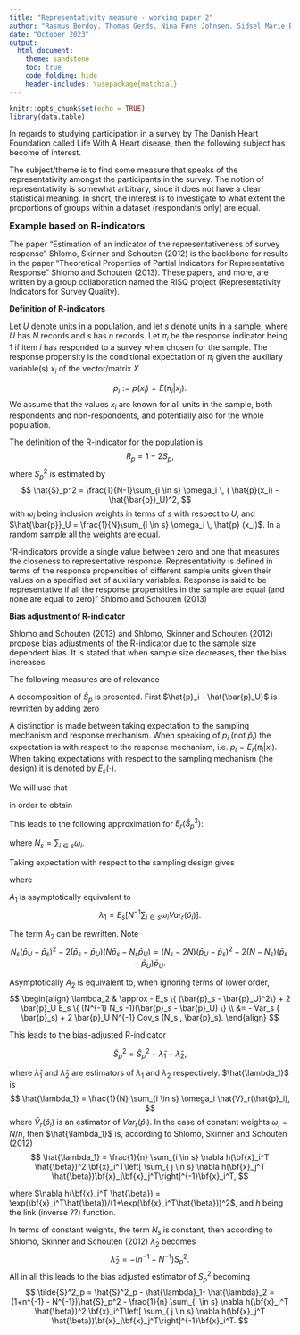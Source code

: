 ```yaml
---
title: "Representativity measure - working paper 2"
author: "Rasmus Bordoy, Thomas Gerds, Nina Føns Johnsen, Sidsel Marie Bernt Jørgensen"
date: "October 2023"
output:   
  html_document:
    theme: sandstone
    toc: true
    code_folding: hide
    header-includes: \usepackage{matchcal}
---
```


```r
knitr::opts_chunk$set(echo = TRUE)
library(data.table)
```




In regards to studying participation in a survey by The Danish Heart Foundation called Life With A Heart disease, then the following subject has become of interest.


The subject/theme is to find some measure that speaks of the representativity amongst the participants in the survey.
The notion of representativity is somewhat arbitrary, since it does not have a clear statistical meaning. In short, the interest is to investigate to what extent the proportions of groups within a dataset (respondants only) are equal.





<font size= "3"> **Example based on R-indicators** </font>

The paper "Estimation of an indicator of the representativeness of survey response" Shlomo, Skinner and Schouten (2012) is the backbone for results in the paper "Theoretical Properties of Partial Indicators for Representative Response" Shlomo and Schouten (2013). These papers, and more, are written by a group collaboration named the RISQ project (Representativity Indicators for Survey Quality).


$\textbf{Definition of R-indicators}$

Let $U$ denote units in a population, and let $s$ denote units in a sample, where $U$ has $N$ records and $s$ has $n$ records. Let $\pi_i$ be the response indicator being $1$ if item $i$ has responded to a survey when chosen for the sample. The response propensity is the conditional expectation of $\pi_i$ given the auxiliary variable(s) $x_i$ of the vector/matrix $X$ 

$$
p_i := p(x_i) = E(\pi_i | x_i).
$$
We assume that the values $x_i$ are known for all units in the sample, both respondents and non-respondents, and potentially also for the whole population.

The definition of the R-indicator for the population is 
$$
R_p = 1- 2 S_p,
$$
where $S_p^2$ is estimated by
$$
\hat{S}_p^2 = \frac{1}{N-1}\sum_{i \in s} \omega_i \, ( \hat{p}(x_i) - \hat{\bar{p}}_U)^2,
$$
with $\omega_i$ being inclusion weights in terms of $s$ with respect to $U$, and $\hat{\bar{p}}_U = \frac{1}{N}\sum_{i \in s} \omega_i \, \hat{p} (x_i)$. In a random sample all the weights are equal.

"R-indicators provide a single value between zero and one that measures the
closeness to representative response. Representativity is defined in terms of the response
propensities of different sample units given their values on a specified set of auxiliary
variables. Response is said to be representative if all the response propensities in the
sample are equal (and none are equal to zero)" Shlomo and Schouten (2013)

$\textbf{Bias adjustment of R-indicator}$

Shlomo and Schouten (2013) and Shlomo, Skinner and Schouten (2012) propose bias adjustments of the R-indicator due to the sample size dependent bias. It is stated that when sample size decreases, then the bias increases.

The following measures are of relevance

\begin{align}
\bar{p}_U & = \frac{\sum_{i \in U} p_i}{N}, \\
\hat{\bar{p}}_U & = \frac{\sum_{i \in s} \omega_i \hat{p}_i}{N}, \\
\hat{p}_i & = g^{-1}(x_i^T \hat{\beta}) \,\, \, \text{where } g \text{ is the link function,} \\
\bar{p}_s & = \frac{\sum_{i \in s} \omega_i p_i}{N} .
\end{align}

A decomposition of $\hat{S}_p$ is presented. First $\hat{p}_i - \hat{\bar{p}_U}$ is rewritten by adding zero


\begin{align}
\hat{p}_i - \hat{\bar{p}_U} &= (\hat{p}_i - p_i) + (p_i-\bar{p}_U) + (\bar{p}_U - \bar{p}_s)+(\bar{p}_s - \hat{\bar{p}}_U).
\end{align}

A distinction is made between taking expectation to the sampling mechanism and response mechanism. When speaking of $p_i$ (not $\hat{p}_i$) the expectation is with respect to the response mechanism, i.e. $p_i = E_r(\pi_i | x_i)$. When taking expectations with respect to the sampling mechanism (the design) it is denoted by $E_s(\cdot)$.

We will use that

\begin{align}
E_r(\hat{p}_i)  &\approx p_i, \\
E_r(\hat{\bar{p}}_U) & \approx \bar{p}_s,
\end{align}

in order to obtain


\begin{align}

E_r\left[ \left( \hat{p}_i - \hat{\bar{p}}_U
\right)^2
\right] &= 
E_r\left[ \left((\hat{p}_i - p_i) + (p_i-\bar{p}_U) + (\bar{p}_U - \bar{p}_s)+(\bar{p}_s - \hat{\bar{p}}_U)\right)^2
\right] \\
&=
E_r\left[ (\hat{p}_i - p_i)^2 + (p_i-\bar{p}_U)^2 + (\bar{p}_U - \bar{p}_s)^2+(\bar{p}_s - \hat{\bar{p}}_U)^2\right]
+ 2E_r(\hat{p}_i-p_i)(\bar{p}_s-\bar{p}_U) + 2(p_i - \bar{p}_U)(\bar{p}_U - \bar{p}_s) \\
& \qquad \qquad \qquad + \underset{=0}{\underbrace{2 E_r(\hat{p}_i - p_i)(p_i - \bar{p}_U) + 2 E_r(\hat{p}_i-p_i)(\bar{p}_U - \bar{p}_s) + 2 E_r(p_i - \bar{p}_U)(\bar{p}_s - \hat{\bar{p}}_U) + 2 E_r(\bar{p}_U - \bar{p}_s)(\bar{p}_s-\hat{\bar{p}}_U)}} \\
&= E_r\left[ (\hat{p}_i - p_i)^2\right] +E_r\left[ (\bar{p}_s - \hat{\bar{p}}_U)^2\right] + (p_i-\bar{p}_U)^2 + (\bar{p}_U - \bar{p}_s)^2 \\
& \qquad \qquad + 2E_r(\hat{p}_i-p_i)(\bar{p}_s-\bar{p}_U) + 2(p_i - \bar{p}_U)(\bar{p}_U - \bar{p}_s) \\
&= 
Var_r(\hat{p}_i) + Var_r(\hat{\bar{p}}_U) +(p_i-\bar{p}_U)^2 + (\bar{p}_U - \bar{p}_s)^2\\
&  \qquad \qquad  - 2 Cov_r(\hat{p}_i,\hat{\bar{p}}_U)-2(p_i - \bar{p}_U)(\bar{p}_s - \bar{p}_U) \\

&= Var_r(\hat{p}_i - \hat{\bar{p}}_U) +(p_i-\bar{p}_U)^2 + (\bar{p}_U - \bar{p}_s)^2 - 2(p_i - \bar{p}_U)(\bar{p}_s - \bar{p}_U) .
\end{align}


This leads to the following approximation for 
$E_r(\hat{S}_p^2)$:

\begin{align}
E_r(\hat{S}_p^2) & \approx \frac{1}{N-1} \sum_{i \in s} \omega_i \left\{
Var_r(\hat{p}_i - \hat{\bar{p}}_U) +(p_i-\bar{p}_U)^2 + (\bar{p}_U - \bar{p}_s)^2 - 2(p_i - \bar{p}_U)(\bar{p}_s - \bar{p}_U) 
\right\} \\
&=
\frac{1}{N-1} \sum_{i \in s} \omega_i 
Var_r(\hat{p}_i - \hat{\bar{p}}_U) + \frac{1}{N-1} \sum_{i \in s} \omega_i  (p_i-\bar{p}_U)^2 \\
& \qquad \qquad
+\frac{N_{s}}{N-1}(\bar{p}_U - \bar{p}_s)^2 -2 (\bar{p}_s - \bar{p}_U)  \underset{\approx N\bar{p}_s - N_s \bar{p}_U}{\underbrace{\frac{\sum_{i \in s} \omega_i(p_i - \bar{p}_U)}{N-1}}}
\\
&

\approx 
\frac{1}{N-1}\left\{ 
\sum_{i \in s} \omega_i 
Var_r(\hat{p}_i - \hat{\bar{p}}_U) + \sum_{i \in s} \omega_i  (p_i-\bar{p}_U)^2

 +N_{s}(\bar{p}_U - \bar{p}_s)^2 -2 (\bar{p}_s - \bar{p}_U)(N\bar{p}_s - N_s \bar{p}_U)
\right\},

\end{align}


where $N_s = \sum_{i \in s} \omega_i$.

Taking expectation with respect to the sampling design  gives

\begin{align}
E_s E_r(\hat{S}_p^2) = S^2_P + A_1 +A_2,
\end{align}

where 

\begin{align}
A_1 &= E_s \left[
\frac{1}{N-1} \sum_{i \in s} \omega_i 
Var_r(\hat{p}_i - \hat{\bar{p}}_U)
\right], \\
A_2 &=
E_s \left[ \frac{1}{N-1} \left\{
N_{s}(\bar{p}_U - \bar{p}_s)^2 -2 (\bar{p}_s - \bar{p}_U)(N\bar{p}_s - N_s \bar{p}_U)
\right\}

\right].
\end{align}

$A_1$ is asymptotically equivalent to
$$
\lambda_1 = E_s \left[N^{-1}
\sum_{i \in s} \omega_i Var_r(\hat{p}_i)
\right].
$$

The term $A_2$ can be rewritten. Note
$$
N_{s}(\bar{p}_U - \bar{p}_s)^2 -2 (\bar{p}_s - \bar{p}_U)(N\bar{p}_s - N_s \bar{p}_U) = (N_{s}-2N)(\bar{p}_U - \bar{p}_s)^2 -2(N-N_s)  (\bar{p}_s - \bar{p}_U)\bar{p}_U.
$$


Asymptotically $A_2$ is equivalent to, when ignoring terms of lower order,
$$
\begin{align}
\lambda_2 & \approx - E_s \{ (\bar{p}_s - \bar{p}_U)^2\} + 2 \bar{p}_U E_s \{ (N^{-1} N_s -1)(\bar{p}_s - \bar{p}_U) \} \\
&= - Var_s ( \bar{p}_s) + 2 \bar{p}_U N^{-1} Cov_s (N_s , \bar{p}_s).
\end{align}
$$

This leads to the bias-adjusted R-indicator

$$
\tilde{S}_p^2 = \hat{S}^2_p - \hat{\lambda}_1-\hat{\lambda}_2,
$$

where $\hat{\lambda}_1$ and $\hat{\lambda}_2$ are estimators of $\lambda_1$ and $\lambda_2$ respectively. $\hat{\lambda_1}$ is
$$
\hat{\lambda_1} = \frac{1}{N} \sum_{i \in s} \omega_i \hat{V}_r(\hat{p}_i),
$$
where $\hat{V}_r(\hat{p}_i)$ is an estimator of ${Var}_r(\hat{p}_i)$. In the case of constant weights $\omega_i = N/n$, then $\hat{\lambda_1}$ is, according to Shlomo, Skinner and Schouten (2012)
$$
\hat{\lambda_1} = \frac{1}{n} \sum_{i \in s} \nabla h(\bf{x}_i^T \hat{\beta})^2 \bf{x}_i^T\left[ \sum_{ j \in s}
\nabla h(\bf{x}_j^T \hat{\beta})\bf{x}_j\bf{x}_j^T\right]^{-1}\bf{x}_i^T,
$$

where $\nabla h(\bf{x}_i^T \hat{\beta}) = \exp(\bf{x}_i^T\hat{\beta})/(1+\exp(\bf{x}_i^T\hat{\beta}))^2$, and $h$ being the link (inverse ??) function.

In terms of constant weights, the term $N_s$ is constant, then according to Shlomo, Skinner and Schouten (2012) $\hat{\lambda}_2$ becomes
$$
\hat{\lambda}_2 = -(n^{-1} - N^{-1})S_p^2.
$$
All in all this leads to the bias adjusted estimator of $S_p^2$ becoming
$$
\tilde{S}^2_p = \hat{S}^2_p - \hat{\lambda}_1- \hat{\lambda}_2 = (1+n^{-1} - N^{-1})\hat{S}_p^2 -  \frac{1}{n} \sum_{i \in s} \nabla h(\bf{x}_i^T \hat{\beta})^2 \bf{x}_i^T\left[ \sum_{ j \in s}
\nabla h(\bf{x}_j^T \hat{\beta})\bf{x}_j\bf{x}_j^T\right]^{-1}\bf{x}_i^T.
$$






























